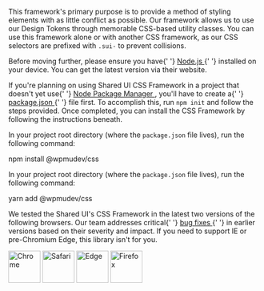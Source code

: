 

<style>{`
.csb-browsers-list {
	display: flex;
	flex-flow: row wrap;
	align-items: center;
}
.csb-browsers-list img {
	margin: 0;
	margin-right: 20px;
}
.csb-browsers-list img:last-child {
	margin-right: 0;
}
`}</style>

<Section contained={true} style={{ paddingTop: 0 }}>
	<p>
		This framework's primary purpose is to provide a method of styling
		elements with as little conflict as possible. Our framework allows us to
		use our Design Tokens through memorable CSS-based utility classes. You
		can use this framework alone or with another CSS framework, as our CSS
		selectors are prefixed with <Code>.sui-</Code> to prevent collisions.
	</p>
	<p>
		Before moving further, please ensure you have{' '}
		<a href="https://nodejs.org/" target="_blank">
			Node.js
		</a>{' '}
		installed on your device. You can get the latest version via their
		website.
	</p>
	<p>
		If you're planning on using Shared UI CSS Framework in a project that
		doesn't yet use{' '}
		<a href="https://www.npmjs.com" target="_blank">
			Node Package Manager
		</a>
		, you'll have to create a{' '}
		<a href="https://docs.npmjs.com/files/package.json" target="_blank">
			package.json
		</a>{' '}
		file first. To accomplish this, run <Code>npm init</Code> and follow the
		steps provided. Once completed, you can install the CSS Framework by
		following the instructions beneath.
	</p>
</Section>
<Section
	title={{
		content: 'Install using NPM',
		small: true,
	}}
	contained={true}
	style={{ paddingTop: 0 }}
>
	<p>
		In your project root directory (where the <Code>package.json</Code> file
		lives), run the following command:
	</p>
	<Snippet>npm install @wpmudev/css</Snippet>
</Section>
<Section
	title={{
		content: 'Install using Yarn',
		small: true,
	}}
	contained={true}
	style={{ paddingTop: 0 }}
>
	<p>
		In your project root directory (where the <Code>package.json</Code> file
		lives), run the following command:
	</p>
	<Snippet>yarn add @wpmudev/css</Snippet>
</Section>
<Section
	title={{
		content: 'Install using Yarn',
		small: true,
	}}
	contained={true}
	style={{ paddingTop: 0 }}
>
	<p>
		We tested the Shared UI's CSS Framework in the latest two versions of
		the following browsers. Our team addresses critical{' '}
		<a href="https://incsub.atlassian.net/browse/SUI" target="_blank">
			bug fixes
		</a>{' '}
		in earlier versions based on their severity and impact. If you need to
		support IE or pre-Chromium Edge, this library isn't for you.
	</p>
	<div className="csb-browsers-list">
		<img src={BrowserChrome} width="64" height="64" alt="Chrome" />
		<img src={BrowserSafari} width="64" height="64" alt="Safari" />
		<img src={BrowserEdge} width="64" height="64" alt="Edge" />
		<img src={BrowserFirefox} width="64" height="64" alt="Firefox" />
	</div>
</Section>
